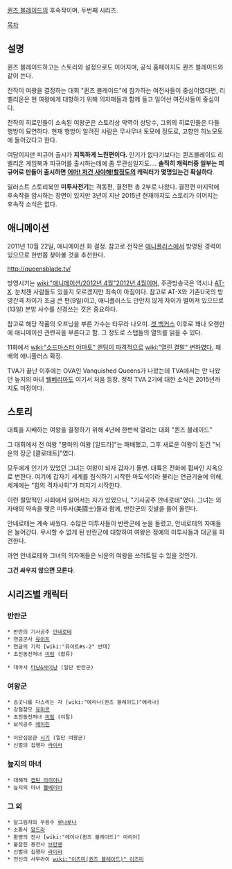 [[퀸즈 블레이드]]의 후속작이며. 두번째 시리즈.

[[목차]]
== 설명 ==
퀸즈 블레이드하고는 스토리와 설정으로도 이어지며, 공식 홈페이지도 퀸즈 블레이드와 같이 쓴다.

전작이 여왕을 결정하는 대회 "퀸즈 블레이드"에 참가하는 여전사들이 중심이였다면, 리벨리온은 현 여왕에게 대항하기 위해 의자매들과 함께 들고 일어선 여전사들이 중심이다. 

전작의 히로인들이 소속된 여왕군은 스토리상 악역이 상당수, 그외의 히로인들은 다들 행방이 묘연하다. 현재 행방이 알려진 사람은 무사무녀 토모에 정도로, 고향인 히노모토에 돌아갔다고 한다.

여담이지만 피규어 출시가 '''지독하게 느린편이다.''' 인기가 없다기보다는 퀸즈블레이드 리벨리온 게임북과 피규어를 출시하는데에 좀 무관심일지도.... '''솔직히 캐릭터중 일부는 피규어로 만들어 출시하면 [[어머! 저건 사야해!]]할정도의 캐릭터가 몇명있는건 확실하다'''.  

일러스트 스토리북인 '''미투사전기'''는 격동편, 결전편 총 2부로 나왔다. 결전편 마지막에 후속작을 암시하는 장면이 있지만 3년이 지난 2015년 현재까지도 스토리가 이어지는 후속작 소식은 없다.

== 애니메이션 ==
2011년 10월 22일, 애니메이션 화 결정. 참고로 전작은 [[애니플러스]]에서 방영된 경력이 있으므로 한번쯤 찾아볼 것을 추천한다.

http://queensblade.tv/

방영시기는 [[wiki:"애니메이션/2012년 4월"2012년 4월]]이며, 주관방송국은 역시나 [[AT-X]]. 눈치챈 사람들도 있을지 모르겠지만 최속이 아침이다. 참고로 AT-X와 기존U국의 방영간격 차이가 조금 큰 편(9일)이고, 애니플러스도 만만치 않게 차이가 벌어져 있으므로(13일) 본방 사수를 신경쓰는 것은 중요하다.

참고로 해당 작품의 오프닝을 부른 가수는 타무라 나오미. [[겟 백커스]] 이후로 꽤나 오랜만에 애니메이션 관련곡을 부른다고 함. 그 정도로 스탭들의 열의를 읽을 수 있다.

11화에서 [[wiki:"소드마스터 야마토" 엔딩이 파격적으로]] [[wiki:"열린 결말" 변하였다.]] 패배의 애니플러스 확정.

TVA가 끝난 이후에는 OVA인 Vanquished Queens가 나왔는데 TVA에서는 안 나왔던 늪지의 마녀 [[웰베리아]]도 여기서 처음 등장. 정작 TVA 2기에 대한 소식은 2015년까지도 미정이다.

== 스토리 ==
대륙을 지배하는 여왕을 결정하기 위해 4년에 한번씩 열리는 대회 "퀸즈 블레이드"

그 대회에서 전 여왕 "봉마의 여왕 [알드라]"는 패배했고, 그후 새로운 여왕이 된건 "뇌운의 장군 [클로데트]"였다.

모두에게 인기가 있었던 그녀는 여왕이 되자 갑자기 돌변. 대륙은 전화에 휩싸인 지옥으로 변한다. 여기에 갑자기 세계를 침식하기 시작한 마도석이라 불리는 연금기술에 의해, 세계에는 "힘의 격차사회"가 퍼지기 시작한다.

이런 절망적인 사회에서 일어서는 자가 있었으니, "기사공주 안네로테"였다. 그녀는 의자매의 약속을 맺은 미투사(美鬪士)들과 함께, 반란군의 깃발을 들어 올린다.

안네로테는 계속 싸웠다. 수많은 미투사들이 반란군에 눈을 돌렸고, 안네로테의 자매들은 늘어간다. 무시할 수 없게 된 반란군에 대항하여 여왕은 정예의 미투사들과 대군을 파견한다.

과연 안네로테와 그녀의 의자매들은 뇌운의 여왕을 쓰러트릴 수 있을 것인가.

'''그건 싸우지 않으면 모른다'''.

== 시리즈별 캐릭터 ==
=== 반란군 ===
 * 반란의 기사공주 [[안네로테]]
 * 연금군사 [[유이트]]
 * 연금의 기적 [wiki:"유이트#s-2" 반테]
 * 초진동전처녀 [[미림]] (합류)

 * 대마사 [[타냥&사이냥]] (일단 반란군)

=== 여왕군 ===
 * 송곳니를 다스리는 자 [wiki:"에리나(퀸즈 블레이드)"에리나]
 * 강철참모 [[유미르]]
 * 초진동전처녀 [[미림]] (이탈)
 * 보석공주 [[에이린]]

 * 이단심문관 [[시기]] (일단 여왕군)
 * 신벌의 집행자 [[라이라]]

=== 늪지의 마녀 ===
 * 대해적 [[캡틴 리리아나]]
 * 늪지의 마녀 [[웰베리아]]

=== 그 외 ===
 * 달그림자의 무용수 [[루나루나]]
 * 소환사 [[알드라]]
 * 환영의 전사 [wiki:"레이나(퀸즈 블레이드)" 마리아]
 * 붙잡힌 용전사 [[브란웬]]
 * 신벌의 집행자 [[라이라]]
 * 전신의 사무라이 [[wiki:"이즈미(퀸즈 블레이드)" 이즈미]]
